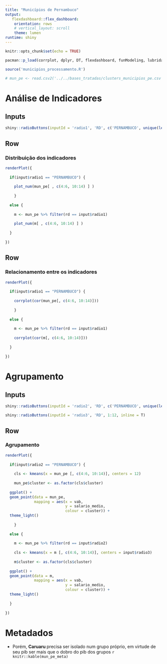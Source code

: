 ```yaml
---
title: "Municípios de Pernambuco"
output:
   flexdashboard::flex_dashboard:
    orientation: rows
    # vertical_layout: scroll
    theme: lumen
runtime: shiny
---
```


```r
knitr::opts_chunk$set(echo = TRUE)

pacman::p_load(corrplot, dplyr, DT, flexdashboard, funModeling, lubridate, shiny, zoo)

source('municipios_processamento.R')

# mun_pe <- read.csv2('../../bases_tratadas/clusters_municipios_pe.csv')

```

Análise de Indicadores {data-icon="fa-chart-line" data-orientation=rows}
===================================== 

Inputs {.sidebar}
-----------------------------------------------------------------------

```r

shiny::radioButtons(inputId = 'radio1', 'RD', c('PERNAMBUCO', unique(levels(mun_pe$rd))), inline = T)
```

Row
-------------------------------------

### Distribuição dos indicadores

```r
renderPlot({
  
  if(input$radio1 == "PERNAMBUCO") {
  
    plot_num(mun_pe[ , c(4:6, 10:14) ] )
    
    }
  
  else {
    
    m <- mun_pe %>% filter(rd == input$radio1)
    
    plot_num(m[ , c(4:6, 10:14) ] )
    
  }
  
})
```

Row
-------------------------------------

### Relacionamento entre os indicadores

```r
renderPlot({
  
  if(input$radio1 == "PERNAMBUCO") {
  
    corrplot(cor(mun_pe[, c(4:6, 10:14)]))
    
    }
  
  else {
    
    m <- mun_pe %>% filter(rd == input$radio1)
    
    corrplot(cor(m[, c(4:6, 10:14)]))
    
  }
  
})
```

Agrupamento {data-icon="fa-object-group" data-orientation=rows}
===================================== 

Inputs {.sidebar}
-----------------------------------------------------------------------

```r

shiny::radioButtons(inputId = 'radio2', 'RD', c('PERNAMBUCO', unique(levels(mun_pe$rd))), inline = T)

shiny::radioButtons(inputId = 'radio3', 'RD', 1:12, inline = T)
```

Row
-------------------------------------

### Agrupamento 

```r
renderPlot({
  
  if(input$radio2 == "PERNAMBUCO") {
  
    cls <- kmeans(x = mun_pe [, c(4:6, 10:14)], centers = 12)
    
    mun_pe$cluster <- as.factor(cls$cluster)
    
  ggplot() +
  geom_point(data = mun_pe, 
             mapping = aes(x = vab, 
                           y = salario_medio, 
                           colour = cluster)) +
  theme_light()
    
    }
  
  else {
    
    m <- mun_pe %>% filter(rd == input$radio2)
    
    cls <- kmeans(x = m [, c(4:6, 10:14)], centers = input$radio3)
    
    m$cluster <- as.factor(cls$cluster)
    
  ggplot() +
  geom_point(data = m, 
             mapping = aes(x = vab, 
                           y = salario_medio, 
                           colour = cluster)) +
  theme_light()
    
  }
  
})
```

Metadados {data-icon="fa-info" data-orientation=rows}
=====================================

- Porém, <b> Caruaru </b> precisa ser isolado num grupo próprio, em virtude de seu pib ser mais que o dobro do pib dos grupos `r knitr::kable(mun_pe_meta)` 